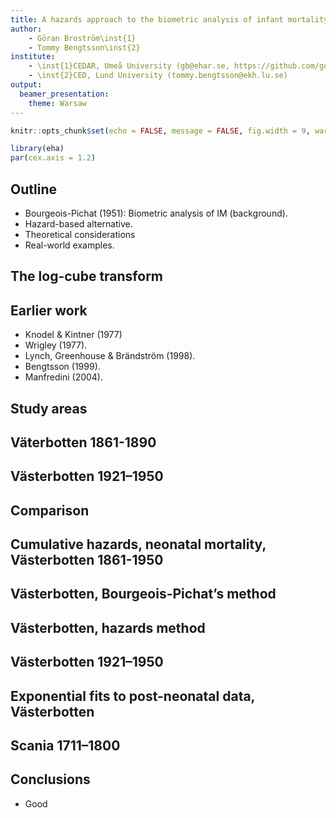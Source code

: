 ```yaml
---
title: A hazards approach to the biometric analysis of infant mortality
author:
    - Göran Broström\inst{1}
    - Tommy Bengtsson\inst{2}
institute:
    - \inst{1}CEDAR, Umeå University (gb@ehar.se, https://github.com/goranbrostrom)
    - \inst{2}CED, Lund University (tommy.bengtsson@ekh.lu.se)
output:
  beamer_presentation:
    theme: Warsaw
---
```


```r
knitr::opts_chunk$set(echo = FALSE, message = FALSE, fig.width = 9, warning = FALSE, comment = NA)

library(eha)
par(cex.axis = 1.2)
```

## Outline

*   Bourgeois-Pichat (1951): Biometric analysis of IM (background).
*   Hazard-based alternative.
*   Theoretical considerations
*   Real-world examples.

## The log-cube transform

\begin{columns}
\begin{column}{0.6\textwidth}
\begin{equation*}
g(t) = C \log^3(t + 1), \; 0 < t \le 365.
\end{equation*}

where $C$ is a normalizing constant:

\begin{equation*}
C = \frac{365}{\log^3(365 + 1)}
\end{equation*}
\end{column}

\begin{column}{0.5\textwidth}
\includegraphics[width=0.9\textwidth]{../paper2_files/figure-latex/logcube-1.pdf}
\end{column}

\end{columns}

## Earlier work 

*   Knodel \& Kintner (1977) 
*   Wrigley (1977).
*   Lynch, Greenhouse \& Brändström (1998).
*   Bengtsson (1999).
*   Manfredini (2004).


## Study areas

\begin{columns}
\begin{column}{0.5\textwidth}
\begin{center}
Skåne 1711--1800

\includegraphics[width=0.7\textwidth]{myfigs/scania.png}
\end{center}
\end{column}
\begin{column}{0.5\textwidth}
\begin{center}
Västerbotten 1801--1950

\includegraphics[width=0.8\textwidth]{myfigs/vb.png}
\end{center}
\end{column}
\end{columns}

## Väterbotten 1861-1890

\includegraphics[width=0.8\textwidth]{../paper2_files/figure-latex/bioume6190-1.pdf}

## Västerbotten 1921--1950

\includegraphics[width=0.8\textwidth]{../paper2_files/figure-latex/bioume9120-1.pdf}

## Comparison 

\includegraphics[width=0.8\textwidth]{../GBTB23_files/figure-latex/both-1.pdf}

## Cumulative hazards, neonatal mortality, Västerbotten 1861-1950

\includegraphics[width=0.8\textwidth]{../paper2_files/figure-latex/enof-1.pdf}

## Västerbotten, Bourgeois-Pichat's method

\includegraphics[width=0.8\textwidth]{../paper2_files/figure-latex/first-1.pdf}

## Västerbotten, hazards method

\includegraphics[width=0.8\textwidth]{../paper2_files/figure-latex/second-1.pdf}

## Västerbotten 1921--1950

\includegraphics[width=0.8\textwidth]{../paper2_files/figure-latex/lowumee-1.pdf}

## Exponential fits to post-neonatal data, Västerbotten

\includegraphics[width=0.8\textwidth]{../paper2_files/figure-latex/postneo-1.pdf}


## Scania 1711--1800

\includegraphics[width=0.8\textwidth]{../paper2_files/figure-latex/scahigh-1.pdf}


## 

\includegraphics[width=0.8\textwidth]{../paper2_files/figure-latex/skum-1.pdf}



## Conclusions

*   Good